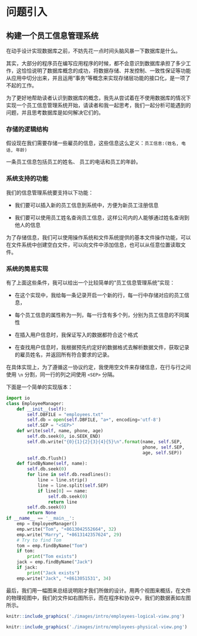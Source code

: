 \newpage{}

# 问题引入 {#intro}

## 构建一个员工信息管理系统 {#building-a-employee-management-system}

\markboth{构建一个员工信息管理系统}{构建一个员工信息管理系统}

在动手设计实现数据库之前，不妨先花一点时间头脑风暴一下数据库是什么。

其实，大部分的程序员在编写应用程序的时候，都不会意识到数据库承担了多少工作，这恰恰说明了数据库概念的成功，将数据存储、并发控制、一致性保证等功能从应用中切分出来，并且运用“事务”等概念来实现存储层功能的接口化，是一项了不起的工作。

为了更好地帮助读者认识到数据库的概念，我先从尝试着在不使用数据库的情况下实现一个员工信息管理系统开始，请读者和我一起思考，我们一起分析可能遇到的问题，并且思考数据库是如何解决它们的。

### 存储的逻辑结构 {-}

假设现在我们需要存储一些雇员的信息，这些信息这么定义：`员工信息:(姓名, 电话, 年龄)`

一条员工信息包括员工的姓名、 员工的电话和员工的年龄。

### 系统支持的功能 {-}

我们的信息管理系统要支持以下功能：

- 我们要可以插入新的员工信息到系统中，方便为新员工注册信息

- 我们要可以使用员工姓名查询员工信息，这样公司内的人能够通过姓名查询到他人的信息

为了存储信息，我们可以使用操作系统和文件系统提供的基本文件操作功能，可以在文件系统中创建空白文件，可以向文件中添加信息，也可以从任意位置读取文件。

### 系统的简易实现 {-}


有了上面这些条件，我可以给出一个比较简单的“员工信息管理系统”实现：

- 在这个实现中，我给每一条记录开启一个新的行，每一行中存储对应的员工信息，

- 每个员工信息的属性称为一列，每一行含有多个列，分别为员工信息的不同属性

- 在插入用户信息时，我保证写入的数据都符合这个格式

- 在查找用户信息时，我根据预先约定好的数据格式去解析数据文件，获取记录的雇员姓名，并返回所有符合要求的记录。

在具体实现上，为了遵循这一协议约定，我使用空文件来存储信息，在行与行之间使用 `\n` 分割，同一行的列之间使用 `<SEP>` 分隔。

下面是一个简单的实现版本：

```python
import io
class EmployeeManager:
    def __init__(self):
        self.DBFILE = "employees.txt"
        self.db = open(self.DBFILE, "a+", encoding='utf-8')
        self.SEP = "<SEP>"
    def write(self, name, phone, age)
        self.db.seek(0, io.SEEK_END)
        self.db.write("{0}{1}{2}{3}{4}{5}\n".format(name, self.SEP,
                                                    phone, self.SEP,
                                                    age, self.SEP))
        self.db.flush()
    def findByName(self, name):
        self.db.seek(0)
        for line in self.db.readlines():
            line = line.strip()
            line = line.split(self.SEP)
            if line[0] == name:
                self.db.seek(0)
                return line
        self.db.seek(0)
        return None
if __name__ == '__main__':
    emp = EmployeeManager()
    emp.write("Tom", "+8613042552664", 32)
    emp.write("Marry", "+8613142357624", 29)
    # Try to find Tom
    tom = emp.findByName("Tom")
    if tom:
        print("Tom exists")
    jack = emp.findByName("Jack")
    if jack:
        print("Jack exists")
    emp.write("Jack", "+8613051531", 34)
```

最后，我们用一幅图来总结说明刚才我们所做的设计。用两个视图来概括，在文件的物理视图中，我们的文件如右图所示，而在程序和协议中，我们的数据表如左图所示。

```r
knitr::include_graphics('./images/intro/employees-logical-view.png')
```

```r
knitr::include_graphics('./images/intro/employees-physical-view.png')
```

